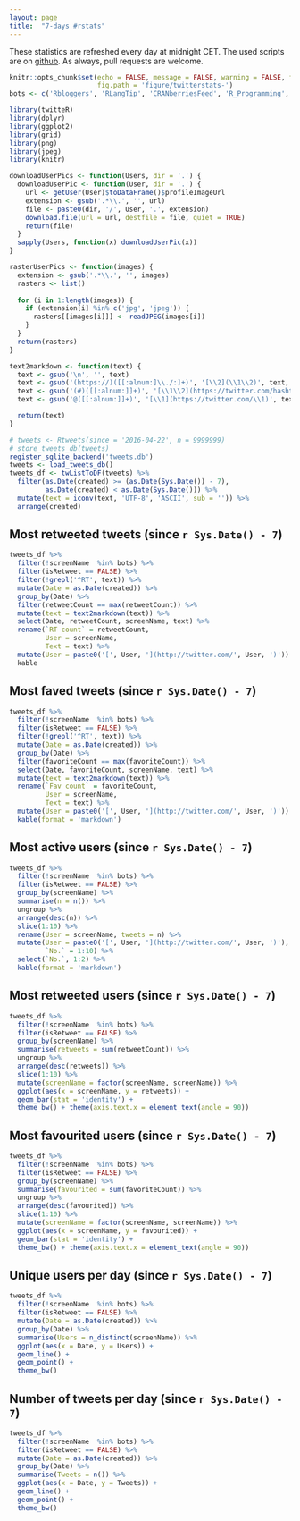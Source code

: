 ```yaml
---
layout: page
title:  "7-days #rstats"
---
```


These statistics are refreshed every day at midnight CET. The used scripts are on [github](https://github.com/calligross/twitteRstats). As always, pull requests are welcome.

```r
knitr::opts_chunk$set(echo = FALSE, message = FALSE, warning = FALSE, fig.width = 10, 
                      fig.path = 'figure/twitterstats-')
bots <- c('Rbloggers', 'RLangTip', 'CRANberriesFeed', 'R_Programming', 'SemanticEarth', 'BigDataTweetBot')
```

```r
library(twitteR)
library(dplyr)
library(ggplot2)
library(grid)
library(png)
library(jpeg)
library(knitr)
```


```r
downloadUserPics <- function(Users, dir = '.') {
  downloadUserPic <- function(User, dir = '.') {
    url <- getUser(User)$toDataFrame()$profileImageUrl
    extension <- gsub('.*\\.', '', url)
    file <- paste0(dir, '/', User, '.', extension)
    download.file(url = url, destfile = file, quiet = TRUE)
    return(file)
  }
  sapply(Users, function(x) downloadUserPic(x))
}

rasterUserPics <- function(images) {
  extension <- gsub('.*\\.', '', images)
  rasters <- list()
  
  for (i in 1:length(images)) {
    if (extension[i] %in% c('jpg', 'jpeg')) {
      rasters[[images[i]]] <- readJPEG(images[i])
    }
  }
  return(rasters)
}

text2markdown <- function(text) {
  text <- gsub('\n', '', text)
  text <- gsub('(https://)([[:alnum:]\\./:]+)', '[\\2](\\1\\2)', text, ignore.case = TRUE)
  text <- gsub('(#)([[:alnum:]]+)', '[\\1\\2](https://twitter.com/hashtag/\\2?src=hash)', text)
  text <- gsub('@([[:alnum:]]+)', '[\\1](https://twitter.com/\\1)', text)

  return(text)
}

```

```r
# tweets <- Rtweets(since = '2016-04-22', n = 9999999)
# store_tweets_db(tweets)
register_sqlite_backend('tweets.db')
tweets <- load_tweets_db()
tweets_df <- twListToDF(tweets) %>% 
  filter(as.Date(created) >= (as.Date(Sys.Date()) - 7),
         as.Date(created) < as.Date(Sys.Date())) %>%
  mutate(text = iconv(text, 'UTF-8', 'ASCII', sub = '')) %>%
  arrange(created)
```

## Most retweeted tweets (since `r Sys.Date() - 7`)

```r
tweets_df %>%
  filter(!screenName  %in% bots) %>%
  filter(isRetweet == FALSE) %>%
  filter(!grepl('^RT', text)) %>%
  mutate(Date = as.Date(created)) %>%
  group_by(Date) %>%
  filter(retweetCount == max(retweetCount)) %>%
  mutate(text = text2markdown(text)) %>%
  select(Date, retweetCount, screenName, text) %>%
  rename(`RT count` = retweetCount,
         User = screenName,
         Text = text) %>%
  mutate(User = paste0('[', User, '](http://twitter.com/', User, ')')) %>%
  kable
```

## Most faved tweets (since `r Sys.Date() - 7`)

```r
tweets_df %>%
  filter(!screenName  %in% bots) %>%
  filter(isRetweet == FALSE) %>%
  filter(!grepl('^RT', text)) %>%
  mutate(Date = as.Date(created)) %>%
  group_by(Date) %>%
  filter(favoriteCount == max(favoriteCount)) %>%
  select(Date, favoriteCount, screenName, text) %>%
  mutate(text = text2markdown(text)) %>%
  rename(`Fav count` = favoriteCount,
         User = screenName,
         Text = text) %>%
  mutate(User = paste0('[', User, '](http://twitter.com/', User, ')')) %>%
  kable(format = 'markdown')
```

## Most active users (since `r Sys.Date() - 7`)

```r
tweets_df %>%
  filter(!screenName  %in% bots) %>%
  filter(isRetweet == FALSE) %>%
  group_by(screenName) %>%
  summarise(n = n()) %>%
  ungroup %>%
  arrange(desc(n)) %>%
  slice(1:10) %>%
  rename(User = screenName, tweets = n) %>%
  mutate(User = paste0('[', User, '](http://twitter.com/', User, ')'),
         `No.` = 1:10) %>%
  select(`No.`, 1:2) %>%
  kable(format = 'markdown')

```

## Most retweeted users (since `r Sys.Date() - 7`)

```r
tweets_df %>%
  filter(!screenName  %in% bots) %>%
  filter(isRetweet == FALSE) %>%
  group_by(screenName) %>%
  summarise(retweets = sum(retweetCount)) %>%
  ungroup %>%
  arrange(desc(retweets)) %>%
  slice(1:10) %>%
  mutate(screenName = factor(screenName, screenName)) %>%
  ggplot(aes(x = screenName, y = retweets)) +
  geom_bar(stat = 'identity') +
  theme_bw() + theme(axis.text.x = element_text(angle = 90))

```

## Most favourited users (since `r Sys.Date() - 7`)

```r
tweets_df %>%
  filter(!screenName  %in% bots) %>%
  filter(isRetweet == FALSE) %>%
  group_by(screenName) %>%
  summarise(favourited = sum(favoriteCount)) %>%
  ungroup %>%
  arrange(desc(favourited)) %>%
  slice(1:10) %>%
  mutate(screenName = factor(screenName, screenName)) %>%
  ggplot(aes(x = screenName, y = favourited)) +
  geom_bar(stat = 'identity') +
  theme_bw() + theme(axis.text.x = element_text(angle = 90))

```

## Unique users per day (since `r Sys.Date() - 7`)

```r
tweets_df %>%
  filter(!screenName  %in% bots) %>%
  filter(isRetweet == FALSE) %>%
  mutate(Date = as.Date(created)) %>%
  group_by(Date) %>%
  summarise(Users = n_distinct(screenName)) %>%
  ggplot(aes(x = Date, y = Users)) +
  geom_line() +
  geom_point() +
  theme_bw()

```

## Number of tweets per day (since `r Sys.Date() - 7`)

```r
tweets_df %>%
  filter(!screenName  %in% bots) %>%
  filter(isRetweet == FALSE) %>%
  mutate(Date = as.Date(created)) %>%
  group_by(Date) %>%
  summarise(Tweets = n()) %>%
  ggplot(aes(x = Date, y = Tweets)) +
  geom_line() +
  geom_point() +
  theme_bw()
```

